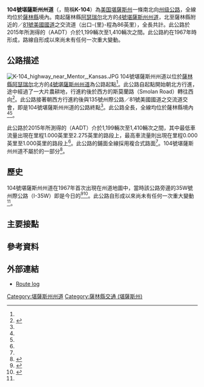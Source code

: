 {{noteTA
|G1=USState
}}
{{Infobox US Road
|Name = 104號堪薩斯州州道<br>Kansas State Highway 104
|Shield = k-104.svg
|Map = K-104 Map.svg
|Formed = 1967年
|Maint = {{le|堪薩斯州運輸部|Kansas Department of Transportation}}
|Direction A = 南
|From =[[薩林縣_(堪薩斯州)|薩林縣]][[阿瑟瑞尔|阿瑟瑞尔]]北方<br>（{{jct|state=KS|KS|4}}）
|Junction=
|Direction B = 北
|To =薩林縣{{le|門托 (堪薩斯州)|Mentor, Kansas|門托}}附近<br>（{{jct|country=USA|I|135|US|81}}）
|System = 州級公路系統
|Mile = 2.275<ref name="dot"/>
|counties=[[薩林縣_(堪薩斯州)|薩林縣]]
|state=KS
|type=KS
|previous_type=KS
|previous_route=103
|next_type=KS
|next_route=105
}}

'''104號堪薩斯州州道'''（{{lang-en|Kansas State Highway 104}}，簡稱'''K-104'''）為[[美国|美国]][[堪薩斯州|堪薩斯州]]一條南北向[[州级公路|州级公路]]，全線均位於[[薩林縣_(堪薩斯州)|薩林縣]]境內。南起薩林縣[[阿瑟瑞尔|阿瑟瑞尔]]北方的[[4號堪薩斯州州道|4號堪薩斯州州道]]，北至薩林縣{{le|門托 (堪薩斯州)|Mentor, Kansas|門托}}附近的{{le|135號州際公路|Interstate 135}}／[[81號美國國道|81號美國國道]]之交流道（出口-{里}-程為86英里），全長共計{{convert|2.275|mi|km}}。此公路於2015年所測得的{{le|年平均日車流量|annual average daily traffic}}（AADT）介於1,199輛次至1,410輛次之間。此公路約在1967年時形成，路線自形成以來尚未有任何一次重大變動。

== 公路描述 ==
[[File:K-104_highway_near_Mentor,_Kansas.JPG|left]]
104號堪薩斯州州道以位於[[薩林縣_(堪薩斯州)|薩林縣]][[阿瑟瑞尔|阿瑟瑞尔]]北方的[[4號堪薩斯州州道|4號堪薩斯州州道]]為公路起點<ref name="NHS"/>。此公路自起點開始朝北方行進，途中經過了一大片農耕地，行進約{{convert|2|mi|km}}後於{{le|門托 (堪薩斯州)|Mentor, Kansas|門托}}西方的斯莫蘭路（Smolan Road）轉往西向<ref name="ggm">{{google maps|url=https://www.google.com/maps/dir/38.7108738866282,+-97.61325087031463/38.73999396850853,+-97.61317569136197/38.73999416674692,+-97.61920851062933/@38.7257131,-97.6148189,14z/data=!4m14!4m13!1m3!2m2!1d-97.6132509!2d38.7108739!1m3!2m2!1d-97.6131757!2d38.739994!1m3!2m2!1d-97.6192085!2d38.7399942!3e0?hl=en|accessdate=2016-10-01}}</ref>。此公路接著朝西方行進約{{convert|0.3|mi|km}}後與135號州際公路／81號美國國道之交流道交會，即是104號堪薩斯州州道的公路終點<ref name="NHS"/>。此公路全長{{convert|2.275|mi|km}}，全線均位於薩林縣境內<ref name="dot"/><ref name="NHS"/>。 

此公路於2015年所測得的{{le|年平均日車流量|annual average daily traffic}}（AADT）介於1,199輛次至1,410輛次之間，其中最低車流量出現在里程1.000英里至2.275英里的路段上，最高車流量則出現在里程0.000英里至1.000英里的路段上<ref name="dot"/>。此公路的鋪面全線採用複合式路面<ref name="dot"/>。104號堪薩斯州州道不屬於{{le|美國國家公路系統|United States National Highway System}}的一部分<ref name="NHS">{{cite map|publisher=Kansas Department of Transportation|title=National Highway System|url=http://www.ksdot.org/Assets/wwwksdotorg/bureaus/burTransPlan/maps/HistoricStateMaps/2013-14Mapside.pdf|format=PDF|year=2013|accessdate=2016-10-01|archive-date=2016-03-10|archive-url=https://web.archive.org/web/20160310192329/http://www.ksdot.org/Assets/wwwksdotorg/bureaus/burTransPlan/maps/HistoricStateMaps/2013-14Mapside.pdf|dead-url=no}}</ref>。

== 歷史 ==
104號堪薩斯州州道在1967年首次出現在州道地圖中，當時該公路旁邊的35W號州際公路（I-35W）即是今日的{{le|135號州際公路|Interstate 135}}<ref name="historic1">{{cite map |publisher = State Highway Commission of Kansas |title = Kansas Official Highway Map |url = http://www.ksdot.org/Assets/wwwksdotorg/bureaus/burTransPlan/maps/HistoricStateMaps/1966Mapside.pdf |format = PDF |edition = 1966 |year = 1965 |section = C8 |accessdate = 2016-10-01 |archive-date = 2016-03-10 |archive-url = https://web.archive.org/web/20160310192439/http://www.ksdot.org/Assets/wwwksdotorg/bureaus/burTransPlan/maps/HistoricStateMaps/1966Mapside.pdf |dead-url = no }}</ref><ref name="historic2">{{cite map |publisher = State Highway Commission of Kansas |title = Kansas Official Highway Map |url = http://www.ksdot.org/Assets/wwwksdotorg/bureaus/burTransPlan/maps/HistoricStateMaps/1967Mapside.pdf |format = PDF |edition = 1967 |year = 1966 |section = C8 |accessdate = 2016-10-01 |archive-date = 2015-11-10 |archive-url = https://web.archive.org/web/20151110055545/https://www.ksdot.org/Assets/wwwksdotorg/bureaus/burTransPlan/maps/HistoricStateMaps/1967Mapside.pdf |dead-url = no }}</ref>。此公路自形成以來尚未有任何一次重大變動<ref name="NHS"/>。

== 主要接點 ==
{{KSinttop|county=薩林縣|length_ref=<ref name="dot">{{cite web|url=http://www.ksdot.org/matreslab/pmis/query.asp|title=Pavement Management Information System Query|author=Staff|publisher=Kansas Department of Transportation|accessdate=2016-10-01|date=2015-08-16|archive-date=2016-03-13|archive-url=https://web.archive.org/web/20160313050055/http://ksdot.org/matreslab/pmis/query.asp|dead-url=no}}</ref>}}
{{KSint
|location=none
|mile=0.000
|road={{Jct|state=KS|KS|4}}
}}
{{KSint
|location=none
|mile=2.275
|road={{jct|country=USA|I|135|US|81}}
|notes=交流道
}}
{{jctbtm}}
{{clear left}}

==參考資料==
{{reflist}}

==外部連結==
{{Attached KML|display=inline,title}}
{{portal|堪薩斯州}}
*[http://www.route56.com/highways/highways.php/highways.php?hwy=104&seg=1 Route log]{{Wayback|url=http://www.route56.com/highways/highways.php/highways.php?hwy=104&seg=1 |date=20160304084054 }}

{{DEFAULTSORT:104}}
[[Category:堪薩斯州州道|Category:堪薩斯州州道]]
[[Category:薩林縣交通_(堪薩斯州)|Category:薩林縣交通 (堪薩斯州)]]